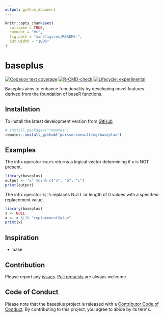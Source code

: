 ```yaml
---
output: github_document
---
```


<!-- README.md is generated from README.Rmd. Please edit that file -->

```r
knitr::opts_chunk$set(
  collapse = TRUE,
  comment = "#>",
  fig.path = "man/figures/README-",
  out.width = "100%"
)
```
# baseplus

<!-- badges: start -->
[![Codecov test coverage](https://codecov.io/gh/poissonconsulting/baseplus/branch/main/graph/badge.svg)](https://app.codecov.io/gh/poissonconsulting/baseplus?branch=main)
[![R-CMD-check](https://github.com/poissonconsulting/baseplus/actions/workflows/R-CMD-check.yaml/badge.svg)](https://github.com/poissonconsulting/baseplus/actions/workflows/R-CMD-check.yaml)
[![Lifecycle: experimental](https://img.shields.io/badge/lifecycle-experimental-orange.svg)](https://lifecycle.r-lib.org/articles/stages.html#experimental)
<!-- badges: end -->

Baseplus aims to enhance functionality by developing novel features derived from the foundation of baseR functions.

## Installation
To install the latest development version from [GitHub](https://github.com/poissonconsulting/baseplus)
```r
# install.packages("remotes")
remotes::install_github("poissonconsulting/baseplus")
```

## Examples
The infix operator `%nin%` returns a logical vector determining if x is NOT present. 
```r
library(baseplus)
output <- "x" %nin% c("a", "b", "c")
print(output)
```

The infix operator `%||%` replaces NULL or length of 0 values with a specified replacement value. 
```r
library(baseplus)
x <- NULL
x <- x %||% "replacementValue"
print(x)
```

## Inspiration
 - base

## Contribution
Please report any [issues](https://github.com/poissonconsulting/baseplus/issues).
[Pull requests](https://github.com/poissonconsulting/baseplus/pulls) are always welcome.

## Code of Conduct
Please note that the baseplus project is released with a [Contributor Code of Conduct](https://contributor-covenant.org/version/2/1/CODE_OF_CONDUCT.html). By contributing to this project, you agree to abide by its terms.
